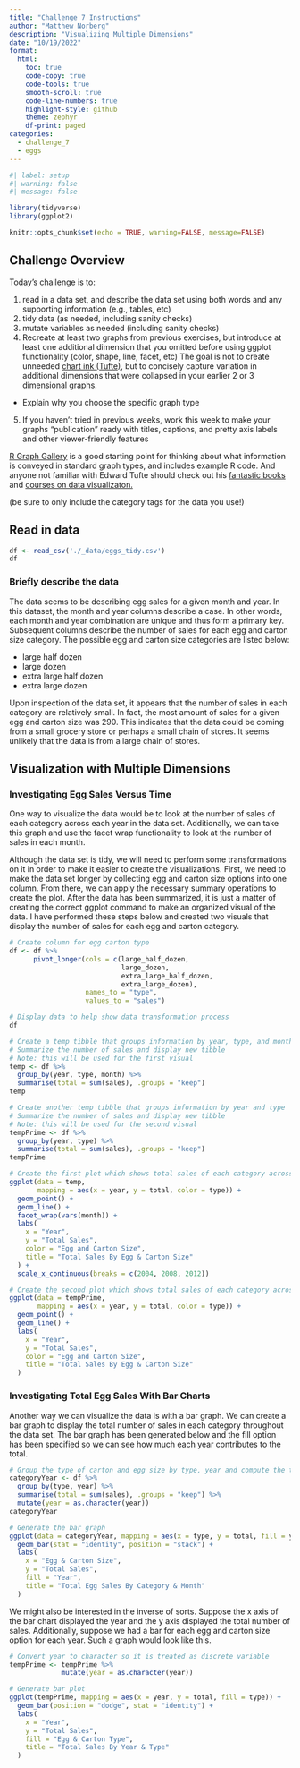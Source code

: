 ```yaml
---
title: "Challenge 7 Instructions"
author: "Matthew Norberg"
description: "Visualizing Multiple Dimensions"
date: "10/19/2022"
format:
  html:
    toc: true
    code-copy: true
    code-tools: true
    smooth-scroll: true
    code-line-numbers: true
    highlight-style: github
    theme: zephyr
    df-print: paged
categories:
  - challenge_7
  - eggs
---
```


```r
#| label: setup
#| warning: false
#| message: false

library(tidyverse)
library(ggplot2)

knitr::opts_chunk$set(echo = TRUE, warning=FALSE, message=FALSE)
```

## Challenge Overview

Today's challenge is to:

1)  read in a data set, and describe the data set using both words and any supporting information (e.g., tables, etc)
2)  tidy data (as needed, including sanity checks)
3)  mutate variables as needed (including sanity checks)
4)  Recreate at least two graphs from previous exercises, but introduce at least one additional dimension that you omitted before using ggplot functionality (color, shape, line, facet, etc) The goal is not to create unneeded [chart ink (Tufte)](https://www.edwardtufte.com/tufte/), but to concisely capture variation in additional dimensions that were collapsed in your earlier 2 or 3 dimensional graphs.
   - Explain why you choose the specific graph type
5) If you haven't tried in previous weeks, work this week to make your graphs "publication" ready with titles, captions, and pretty axis labels and other viewer-friendly features

[R Graph Gallery](https://r-graph-gallery.com/) is a good starting point for thinking about what information is conveyed in standard graph types, and includes example R code. And anyone not familiar with Edward Tufte should check out his [fantastic books](https://www.edwardtufte.com/tufte/books_vdqi) and [courses on data visualizaton.](https://www.edwardtufte.com/tufte/courses)

(be sure to only include the category tags for the data you use!)

## Read in data

```r
df <- read_csv('./_data/eggs_tidy.csv')
df
```

### Briefly describe the data

The data seems to be describing egg sales for a given month and year.  In this dataset, the month and year columns describe a case.  In other words, each month and year combination are unique and thus form a primary key.  Subsequent columns describe the number of sales for each egg and carton size category.  The possible egg and carton size categories are listed below:

- large half dozen
- large dozen
- extra large half dozen
- extra large dozen

Upon inspection of the data set, it appears that the number of sales in each category are relatively small.  In fact, the most amount of sales for a given egg and carton size was 290.  This indicates that the data could be coming from a small grocery store or perhaps a small chain of stores.  It seems unlikely that the data is from a large chain of stores.

## Visualization with Multiple Dimensions

### Investigating Egg Sales Versus Time

One way to visualize the data would be to look at the number of sales of each category across each year in the data set.  Additionally, we can take this graph and use the facet wrap functionality to look at the number of sales in each month.

Although the data set is tidy, we will need to perform some transformations on it in order to make it easier to create the visualizations.  First, we need to make the data set longer by collecting egg and carton size options into one column.  From there, we can apply the necessary summary operations to create the plot.  After the data has been summarized, it is just a matter of creating the correct ggplot command to make an organized visual of the data.  I have performed these steps below and created two visuals that display the number of sales for each egg and carton category. 

```r
# Create column for egg carton type
df <- df %>%
      pivot_longer(cols = c(large_half_dozen,
                            large_dozen,
                            extra_large_half_dozen,
                            extra_large_dozen),
                   names_to = "type",
                   values_to = "sales")

# Display data to help show data transformation process
df
```

```r
# Create a temp tibble that groups information by year, type, and month
# Summarize the number of sales and display new tibble
# Note: this will be used for the first visual
temp <- df %>%
  group_by(year, type, month) %>%
  summarise(total = sum(sales), .groups = "keep")
temp
```
```r
# Create another temp tibble that groups information by year and type
# Summarize the number of sales and display new tibble
# Note: this will be used for the second visual
tempPrime <- df %>%
  group_by(year, type) %>%
  summarise(total = sum(sales), .groups = "keep")
tempPrime
```

```r
# Create the first plot which shows total sales of each category across each month
ggplot(data = temp, 
       mapping = aes(x = year, y = total, color = type)) +
  geom_point() + 
  geom_line() + 
  facet_wrap(vars(month)) + 
  labs(
    x = "Year",
    y = "Total Sales",
    color = "Egg and Carton Size",
    title = "Total Sales By Egg & Carton Size"
  ) +
  scale_x_continuous(breaks = c(2004, 2008, 2012))
```

```r
# Create the second plot which shows total sales of each category across each year
ggplot(data = tempPrime, 
       mapping = aes(x = year, y = total, color = type)) +
  geom_point() + 
  geom_line() + 
  labs(
    x = "Year",
    y = "Total Sales",
    color = "Egg and Carton Size",
    title = "Total Sales By Egg & Carton Size"
  )
```

### Investigating Total Egg Sales With Bar Charts

Another way we can visualize the data is with a bar graph.  We can create a bar graph to display the total number of sales in each category throughout the data set.  The bar graph has been generated below and the fill option has been specified so we can see how much each year contributes to the total. 

```r
# Group the type of carton and egg size by type, year and compute the total
categoryYear <- df %>%
  group_by(type, year) %>%
  summarise(total = sum(sales), .groups = "keep") %>%
  mutate(year = as.character(year))
categoryYear
```

```r
# Generate the bar graph
ggplot(data = categoryYear, mapping = aes(x = type, y = total, fill = year)) +
  geom_bar(stat = "identity", position = "stack") + 
  labs(
    x = "Egg & Carton Size",
    y = "Total Sales",
    fill = "Year",
    title = "Total Egg Sales By Category & Month"
  )
```

We might also be interested in the inverse of sorts.  Suppose the x axis of the bar chart displayed the year and the y axis displayed the total number of sales.  Additionally, suppose we had a bar for each egg and carton size option for each year.  Such a graph would look like this. 

```r
# Convert year to character so it is treated as discrete variable
tempPrime <- tempPrime %>% 
             mutate(year = as.character(year))

# Generate bar plot
ggplot(tempPrime, mapping = aes(x = year, y = total, fill = type)) + 
  geom_bar(position = "dodge", stat = "identity") +
  labs(
    x = "Year",
    y = "Total Sales",
    fill = "Egg & Carton Type",
    title = "Total Sales By Year & Type"
  )
```




